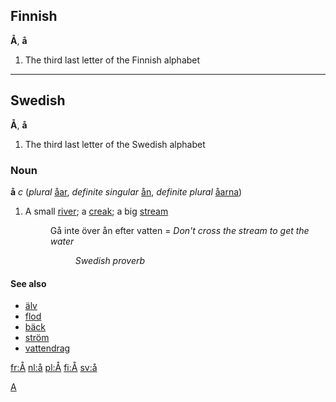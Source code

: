 ==Finnish==
'''Å''', '''å'''

#The third last letter of the Finnish alphabet

-------------

==Swedish==
'''Å''', '''å'''

#The third last letter of the Swedish alphabet


===Noun===
'''å''' ''c'' (''plural'' [[åar]], ''definite singular'' [[ån]], ''definite plural'' [[åarna]])

# A small [[river]]; a [[creak]]; a big [[stream]]
#: Gå inte över ån efter vatten = ''Don't cross the stream to get the water'' 
#::''Swedish proverb''

====See also====
*[[älv]]
*[[flod]]
*[[bäck]]
*[[ström]]
*[[vattendrag]]

[[Category:Latin letters|A]]
[[fr:Å]]
[[nl:å]]
[[pl:Å]]
[[fi:Å]]
[[sv:å]]